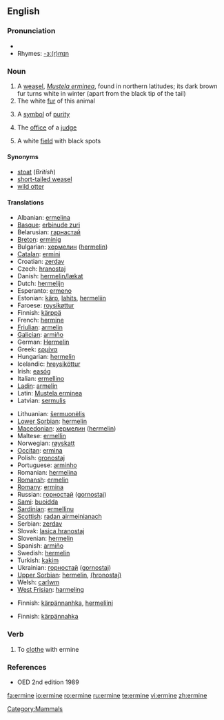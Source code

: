 ==English==

===Pronunciation===
* {{IPA|/'ɜːmɪn/}}
* Rhymes: [[Rhymes:English:-ɜː(r)mɪn|-ɜː(r)mɪn]]

===Noun===
{{wikipedia}}
{{en-noun}}

# A [[weasel]], ''[[Mustela erminea]]'', found in northern latitudes; its dark brown fur turns white in winter (apart from the black tip of the tail)
# The white [[fur]] of this animal
# {{poetic}} A [[symbol]] of [[purity]]
# {{figuratively}} The [[office]] of a [[judge]]
# {{heraldry}} A white [[field]] with black spots

====Synonyms====
* [[stoat]] (''British'')
* [[short-tailed weasel]]
* [[wild otter]]

====Translations====
{{trans-top|Mustela erminea}}
* Albanian: [[ermelina]]
* [[Basque]]: [[erbinude zuri]]
* Belarusian: [[гарнастай]]
* [[Breton]]: [[erminig]]
* Bulgarian: [[хермелин]] ([[hermelin]])
* [[Catalan]]: [[ermini]]
* Croatian: [[zerdav]]
* Czech: [[hranostaj]]
* Danish: [[hermelin/lækat]]
* Dutch: [[hermelijn]] {{m}}
* Esperanto: [[ermeno]]
* Estonian: [[kärp]], [[lahits]], [[hermeliin]]
* Faroese: [[roysikøttur]]
* Finnish: [[kärppä]]
* French: [[hermine]] {{f}}
* [[Friulian]]: [[armelin]]
* [[Galician]]: [[armiño]]
* German: [[Hermelin]] {{n}}
* Greek: [[ερμίνα]] '' ''
* Hungarian: [[hermelin]]
* Icelandic: [[hreysiköttur]]
* Irish: [[easóg]]
* Italian: [[ermellino]] {{m}}
* [[Ladin]]: [[armelin]]
* Latin: [[Mustela erminea]] '' ''
* Latvian: [[sermulis]]
{{trans-mid}}
* Lithuanian: [[šermuonėlis]]
* [[Lower Sorbian]]: [[hermelin]]
* [[Macedonian]]: [[хермелин]] ([[hermelin]])
* Maltese: [[ermellin]]
* Norwegian: [[røyskatt]]
* [[Occitan]]: [[ermina]]
* Polish: [[gronostaj]] '' ''
* Portuguese: [[arminho]] {{m}}
* Romanian: [[hermelina]]
* [[Romansh]]: [[ermelin]]
* [[Romany]]: [[ermina]] {{f}}
* Russian: [[горностай]] ([[gornostaj]]) '' ''
* [[Sami]]: [[buoidda]]
* [[Sardinian]]: [[ermellinu]]
* [[Scottish]]: [[radan airmeinianach]]
* Serbian: [[zerdav]] {{m}}
* Slovak: [[lasica hranostaj]]
* Slovenian: [[hermelin]]
* Spanish: [[armiño]] {{m}}
* Swedish: [[hermelin]]
* Turkish: [[kakim]]
* Ukrainian: [[горностай]] ([[gornostaj]])
* [[Upper Sorbian]]: [[hermelin]], [[(hronostaj)]]
* Welsh: [[carlwm]]
* [[West Frisian]]: [[harmeling]]
{{trans-bottom}}

{{trans-top|the white fur of this animal}}
* Finnish: [[kärpännanhka]], [[hermeliini]]
{{trans-mid}}
{{trans-bottom}}

{{trans-top|a symbol of purity}}
{{trans-bottom}}

{{trans-top|the office of a judge}}
{{trans-bottom}}

{{trans-top|(heraldry) a white field with black spots}}
* Finnish: [[kärpännahka]]
{{trans-mid}}
{{trans-bottom}}

===Verb===
{{en-verb}}

# To [[clothe]] with ermine

===References===
* OED 2nd edition 1989

[[Category:Mammals]]

[[fa:ermine]]
[[io:ermine]]
[[ro:ermine]]
[[ru:ermine]]
[[te:ermine]]
[[vi:ermine]]
[[zh:ermine]]